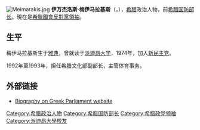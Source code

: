 [[File:Meimarakis.jpg|right]]
'''伊万杰洛斯·梅伊马拉基斯'''（{{lang-el|́Ευάγγελος "Βαγγέλης" Μεϊμαράκης}}，{{bd|1953年||||}}），[[希腊|希腊]]政治人物，前[[希腊国防部长|希腊国防部长]]。現在是[[希臘國會|希臘國會]][[反對黨領袖|反對黨領袖]]。

== 生平 ==
梅伊马拉基斯生于[[雅典|雅典]]，曾就读于[[派迪昂大学|派迪昂大学]]，1974年，加入[[新民主党_(希腊)|新民主党]]。

1992年至1993年，担任希腊文化部副部长，主管体育事务。

== 外部链接 ==
*[https://web.archive.org/web/20071208142749/http://www.parliament.gr/english/synthesh/mp.asp?MPID=536 Biography on Greek Parliament website]

{{Europe-poli-bio-stub}}
{{DEFAULTSORT:Meimarakis, Vangelis}}
[[Category:希腊政治人物|Category:希腊政治人物]]
[[Category:希腊国防部长|Category:希腊国防部长]]
[[Category:希腊政党领袖|Category:希腊政党领袖]]
[[Category:派迪昂大學校友|Category:派迪昂大學校友]]
